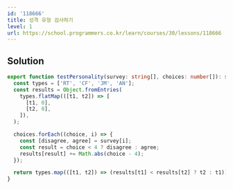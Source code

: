 ```yaml
---
id: '118666'
title: 성격 유형 검사하기
level: 1
url: https://school.programmers.co.kr/learn/courses/30/lessons/118666
---
```


## Solution

```typescript showLineNumbers
export function testPersonality(survey: string[], choices: number[]): string {
  const types = ['RT', 'CF', 'JM', 'AN'];
  const results = Object.fromEntries(
    types.flatMap(([t1, t2]) => [
      [t1, 0],
      [t2, 0],
    ]),
  );

  choices.forEach((choice, i) => {
    const [disagree, agree] = survey[i];
    const result = choice < 4 ? disagree : agree;
    results[result] += Math.abs(choice - 4);
  });

  return types.map(([t1, t2]) => (results[t1] < results[t2] ? t2 : t1)).join('');
}
```
